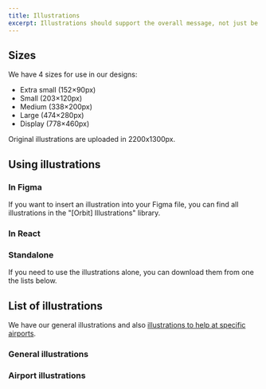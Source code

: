```yaml
---
title: Illustrations
excerpt: Illustrations should support the overall message, not just be visual ornaments.
---
```



## Sizes

We have 4 sizes for use in our designs:

- Extra small (152×90px)
- Small (203×120px)
- Medium (338×200px)
- Large (474×280px)
- Display (778×460px)

Original illustrations are uploaded in 2200x1300px.

## Using illustrations

### In Figma

If you want to insert an illustration into your Figma file,
you can find all illustrations in the "\[Orbit\] Illustrations" library.

### In React

<FancyLink
  title="React implementation"
  href="/components/visuals/illustration/react/"
  icon="react"
/>

### Standalone

If you need to use the illustrations alone,
you can download them from one the lists below.

## List of illustrations

We have our general illustrations
and also [illustrations to help at specific airports](#airport-illustrations).

### General illustrations

<IllustrationList />

### Airport illustrations

<IllustrationList airport />
